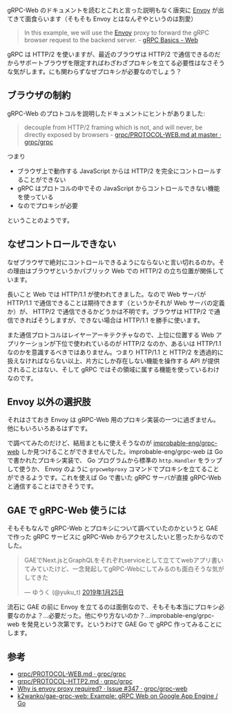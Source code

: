 gRPC-Web のドキュメントを読むとこれと言った説明もなく唐突に [Envoy](https://www.envoyproxy.io/) が出てきて面食らいます（そもそも Envoy とはなんぞやというのは割愛）

> In this example, we will use the [Envoy](https://www.envoyproxy.io/) proxy to forward the gRPC browser request to the backend server. - [gRPC Basics - Web](https://grpc.io/docs/tutorials/basic/web.html)

gRPC は HTTP/2 を使いますが、最近のブラウザは HTTP/2 で通信できるのだからサポートブラウザを限定すればわざわざプロキシを立てる必要性はなさそうな気がします。にも関わらずなぜプロキシが必要なのでしょう？

## ブラウザの制約

gRPC-Web のプロトコルを説明したドキュメントにヒントがありました:

> decouple from HTTP/2 framing which is not, and will never, be directly exposed by browsers - [grpc/PROTOCOL-WEB.md at master · grpc/grpc](https://github.com/grpc/grpc/blob/f0bfcd864c7a2395ad82ff9db8e39d0c51d49ee0/doc/PROTOCOL-WEB.md)

つまり

- ブラウザ上で動作する JavaScript からは HTTP/2 を完全にコントロールすることができない
- gRPC はプロトコルの中でその JavaScript からコントロールできない機能を使っている
- なのでプロキシが必要

ということのようです。

## なぜコントロールできない

なぜブラウザで絶対にコントロールできるようにならないと言い切れるのか。その理由はブラウザというかパブリック Web での HTTP/2 の立ち位置が関係しています。

長いこと Web では HTTP/1.1 が使われてきました。なので Web サーバが HTTP/1.1 で通信できることは期待できます（というかそれが Web サーバの定義か）が、 HTTP/2 で通信できるかどうかは不明です。ブラウザは HTTP/2 で通信できればそうしますが、できない場合は HTTP/1.1 を勝手に使います。

また通信プロトコルはレイヤーアーキテクチャなので、上位に位置する Web アプリケーションが下位で使われているのが HTTP/2 なのか、あるいは HTTP/1.1 なのかを意識するべきではありません。つまり HTTP/1.1 と HTTP/2 を透過的に扱えなければならない以上、片方にしか存在しない機能を操作する API が提供されることはない、そして gRPC ではその領域に属する機能を使っているわけなのです。

## Envoy 以外の選択肢

それはさておき Envoy は gRPC-Web 用のプロキシ実装の一つに過ぎません。他にもいろいろあるはずです。

で調べてみたのだけど、結局まともに使えそうなのが [improbable-eng/grpc-web](https://github.com/improbable-eng/grpc-web) しか見つけることができませんでした。improbable-eng/grpc-web は Go で書かれたプロキシ実装で、 Go プログラムから標準の `http.Handler` をラップして使うか、 Envoy のように `grpcwebproxy` コマンドでプロキシを立てることができるようです。これを使えば Go で書いた gRPC サーバが直接 gRPC-Web と通信することはできそうです。

## GAE で gRPC-Web 使うには

そもそもなんで gRPC-Web とプロキシについて調べていたのかというと GAE で作った gRPC サービスに gRPC-Web からアクセスしたいと思ったからなのでした。

<blockquote class="twitter-tweet" data-lang="ja">
  <p lang="ja" dir="ltr">
    GAEでNext.jsとGraphQLをそれぞれserviceとして立ててwebアプリ書いてみていたけど、一念発起してgRPC-Webにしてみるのも面白そうな気がしてきた
  </p>
  &mdash; ゆうく (@yuku_t) <a href="https://twitter.com/yuku_t/status/1088703627521273856?ref_src=twsrc%5Etfw">2019年1月25日</a>
</blockquote>

流石に GAE の前に Envoy を立てるのは面倒なので、そもそも本当にプロキシ必要なのかよ？...必要だった。他にやり方ないのか？...improbable-eng/grpc-web を発見という次第です。というわけで GAE Go で gRPC 作ってみることにします。

## 参考

- [grpc/PROTOCOL-WEB.md · grpc/grpc](https://github.com/grpc/grpc/blob/f0bfcd8/doc/PROTOCOL-WEB.md)
- [grpc/PROTOCOL-HTTP2.md · grpc/grpc](https://github.com/grpc/grpc/blob/f0bfcd864c7a2395ad82ff9db8e39d0c51d49ee0/doc/PROTOCOL-HTTP2.md)
- [Why is envoy proxy required? · Issue #347 · grpc/grpc-web](https://github.com/grpc/grpc-web/issues/347)
- [k2wanko/gae-grpc-web: Example: gRPC Web on Google App Engine / Go](https://github.com/k2wanko/gae-grpc-web)
